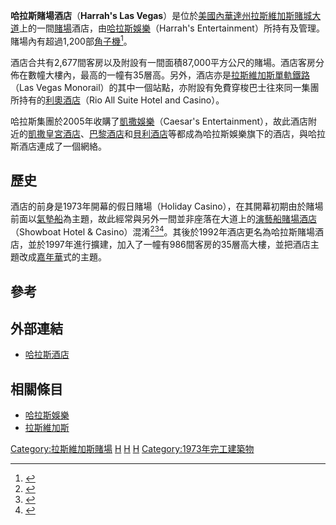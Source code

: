 {{expand|time=2017-09-17T00:59:10+00:00}}
{{Casino infobox |
casino=哈拉斯賭場酒店<br><small>Harrah's Las Vegas</small>|
theme= [[嘉年華|嘉年華]]式|
image=Harrahs.jpg |
rooms=2,667|
date_opened=1973年|
space_gaming=86,664平方[[公尺|公尺]]|
shows=克倫·漢姆斯（''Clint Holmes''）|
restaurants=''Ming's Table''<br>''The Range Steakhouse''|
owner=[[哈拉斯娛樂|哈拉斯娛樂]]|
casino_type=|
renovations=|
names_pre=假日賭場（Holiday Casino）|
website=[http://www.harrahs.com/our_casinos/las/index.html 官方網址]|
}}

'''哈拉斯賭場酒店'''（'''Harrah's Las Vegas'''）是位於[[美國|美國]][[內華達州|內華達州]][[拉斯維加斯|拉斯維加斯]][[賭城大道|賭城大道]]上的一間[[賭場|賭場]]酒店，由[[哈拉斯娛樂|哈拉斯娛樂]]（Harrah's Entertainment）所持有及管理。賭場內有超過1,200部[[角子機|角子機]]<ref>{{cite web|url=http://gaming.nv.gov/modules/showdocument.aspx?documentid=3428|title=Listing of Financial Statements Square Footage|website=[[Nevada_Gaming_Control_Board|Nevada Gaming Control Board]]|access-date=May 4, 2015|archive-date=2016-12-25|archive-url=https://web.archive.org/web/20161225155040/http://gaming.nv.gov/modules/showdocument.aspx?documentid=3428|dead-url=no}}</ref>。

酒店合共有2,677間客房以及附設有一間面積87,000平方公尺的賭場。酒店客房分佈在數幢大樓內，最高的一幢有35層高。另外，酒店亦是[[拉斯維加斯單軌鐵路|拉斯維加斯單軌鐵路]]（Las Vegas Monorail）的其中一個站點，亦附設有免費穿梭巴士往來同一集團所持有的[[利奧酒店|利奧酒店]]（Rio All Suite Hotel and Casino）。

哈拉斯集團於2005年收購了[[凱撒娛樂|凱撒娛樂]]（Caesar's Entertainment），故此酒店附近的[[凱撒皇宮酒店|凱撒皇宮酒店]]、[[巴黎酒店|巴黎酒店]]和[[貝利酒店|貝利酒店]]等都成為哈拉斯娛樂旗下的酒店，與哈拉斯酒店連成了一個網絡。

==歷史==
酒店的前身是1973年開幕的假日賭場（Holiday Casino），在其開幕初期由於賭場前面以[[氣墊船|氣墊船]]為主題，故此經常與另外一間並非座落在大道上的[[演藝船賭場酒店|演藝船賭場酒店]]（Showboat Hotel & Casino）混淆<ref>{{cite news|last=West|first=Jinnae|title=Claudine Williams: 1921-2009: Gaming pioneer remembered for honesty, education work|url=http://www.lasvegassun.com/news/2009/jun/13/gaming-pioneer-remembered-honesty-education-work/|access-date=September 12, 2011|newspaper=Las Vegas Sun|date=June 13, 2009|archive-date=2019-11-06|archive-url=https://web.archive.org/web/20191106053642/https://lasvegassun.com/news/2009/jun/13/gaming-pioneer-remembered-honesty-education-work/|dead-url=no}}</ref><ref name=Latimes-052009>{{cite news|title=Obituaries / Claudine Williams, 1921 - 2009|url=http://articles.latimes.com/2009/may/20/local/me-claudine-williams20|access-date=September 12, 2011|newspaper=Los Angeles Times|date=May 20, 2009|archive-date=2012-11-08|archive-url=https://web.archive.org/web/20121108044308/http://articles.latimes.com/2009/may/20/local/me-claudine-williams20|dead-url=no}}</ref><ref>{{cite web|url=http://www.a2zlasvegas.com/hotels/history/h-harrahs.html|title=History of the Harrah's Las Vegas - Las Vegas Strip|website=www.a2zlasvegas.com|access-date=17 April 2018|archive-date=2018-04-18|archive-url=https://web.archive.org/web/20180418032614/http://www.a2zlasvegas.com/hotels/history/h-harrahs.html|dead-url=no}}</ref>。其後於1992年酒店更名為哈拉斯賭場酒店，並於1997年進行擴建，加入了一幢有986間客房的35層高大樓，並把酒店主題改成[[嘉年華|嘉年華]]式的主題。

==參考==
{{reflist}}

==外部連結==
* [http://www.harrahs.com/our_casinos/las/index.html 哈拉斯酒店]{{Wayback|url=http://www.harrahs.com/our_casinos/las/index.html |date=20060412161328 }}

==相關條目==
* [[哈拉斯娛樂|哈拉斯娛樂]]
* [[拉斯維加斯|拉斯維加斯]]

{{拉斯維加斯大道}}

[[Category:拉斯維加斯賭場|Category:拉斯維加斯賭場]]
[[Category:賭城大道|H]]
[[Category:拉斯維加斯度假村|H]]
[[Category:天堂市建築物|H]]
[[Category:1973年完工建築物|Category:1973年完工建築物]]